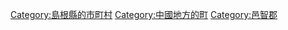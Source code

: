 {{Commonscat|Misato, Shimane}}
{{Catmore}}

{{DEFAULTSORT:Misato}}
[[Category:島根縣的市町村|Category:島根縣的市町村]]
[[Category:中國地方的町|Category:中國地方的町]]
[[Category:邑智郡|Category:邑智郡]]